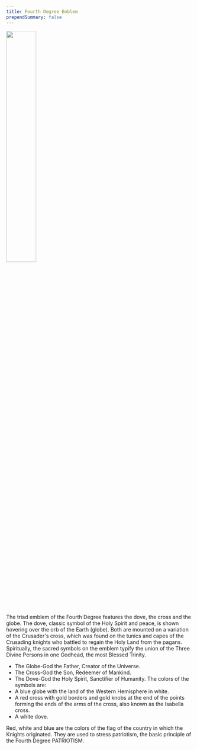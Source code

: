 ```yaml
---
title: Fourth Degree Emblem
prependSummary: false
---
```

<Image  src="/img/4th_degree-clr.png"  float="right"  width="40%" />

The triad emblem of the Fourth Degree features the dove, the cross and the globe. The dove, 
classic symbol of the Holy Spirit and peace, is shown hovering over the orb of the Earth (globe).
 Both are mounted on a variation of the Crusader's cross, which was found on the tunics and 
capes of the Crusading knights who battled to regain the Holy Land from the pagans.
Spiritually, the sacred symbols on the emblem typify the union of the Three Divine Persons in one Godhead, 
the most Blessed Trinity.
* The Globe-God the Father, Creator of the Universe.
* The Cross-God the Son, Redeemer of Mankind.
* The Dove-God the Holy Spirit, Sanctifier of Humanity.
The colors of the symbols are:
* A blue globe with the land of the Western Hemisphere in white.
* A red cross with gold borders and gold knobs at the end of the points forming the ends of the arms of the cross, also known as the Isabella cross.
* A white dove.

Red, white and blue are the colors of the flag of the country in which the Knights originated. They are used to stress patriotism, the basic principle of the Fourth Degree PATRIOTISM.



